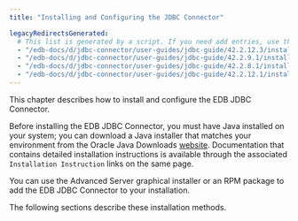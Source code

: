 ```yaml
---
title: "Installing and Configuring the JDBC Connector"

legacyRedirectsGenerated:
  # This list is generated by a script. If you need add entries, use the `legacyRedirects` key.
  - "/edb-docs/d/jdbc-connector/user-guides/jdbc-guide/42.2.12.3/installing_and_configuring_the_jdbc_connector.html"
  - "/edb-docs/d/jdbc-connector/user-guides/jdbc-guide/42.2.9.1/installing_and_configuring_the_jdbc_connector.html"
  - "/edb-docs/d/jdbc-connector/user-guides/jdbc-guide/42.2.8.1/installing_and_configuring_the_jdbc_connector.html"
  - "/edb-docs/d/jdbc-connector/user-guides/jdbc-guide/42.2.12.1/installing_and_configuring_the_jdbc_connector.html"
---
```


<div id="installing_and_configuring_the_jdbc_connector" class="registered_link"></div>

This chapter describes how to install and configure the EDB JDBC Connector.

Before installing the EDB JDBC Connector, you must have Java installed on your system; you can download a Java installer that matches your environment from the Oracle Java Downloads [website](http://www.oracle.com/technetwork/java/javase/downloads/index.html). Documentation that contains detailed installation instructions is available through the associated `Installation Instruction` links on the same page.

You can use the Advanced Server graphical installer or an RPM package to add the EDB JDBC Connector to your installation.

The following sections describe these installation methods.


